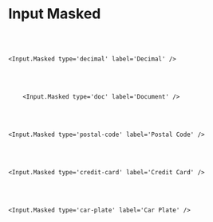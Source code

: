 # Input Masked

<br /><br />

```tsx live
<Input.Masked type='decimal' label='Decimal' />
```

<br /><br />

```tsx live
    <Input.Masked type='doc' label='Document' />
```

<br /><br />

```tsx live
<Input.Masked type='postal-code' label='Postal Code' />
```

<br /><br />

```tsx live
<Input.Masked type='credit-card' label='Credit Card' />
```

<br /><br />

```tsx live
<Input.Masked type='car-plate' label='Car Plate' />
```
